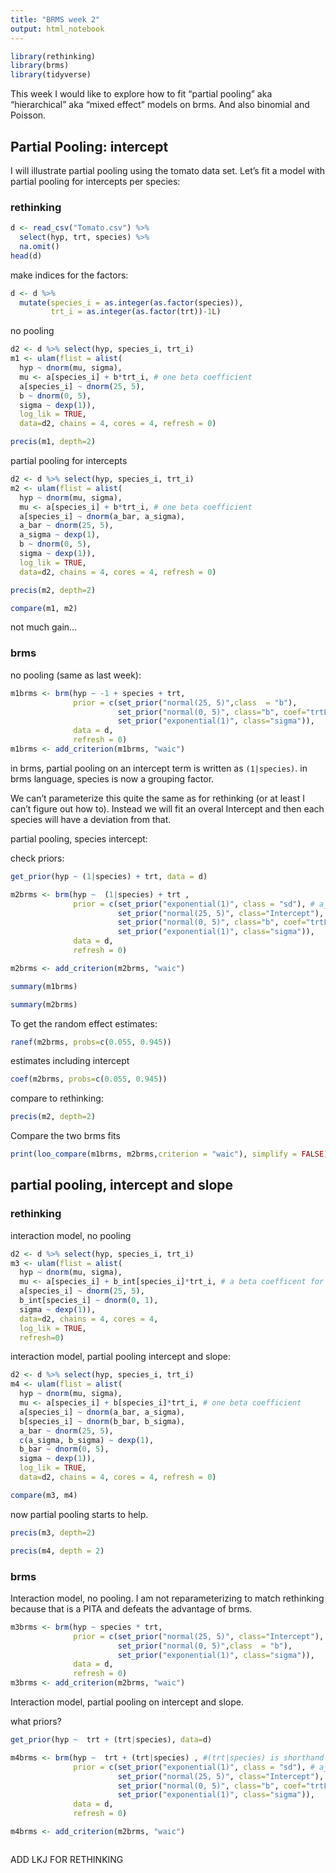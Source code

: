 ```yaml
---
title: "BRMS week 2"
output: html_notebook
---
```


```r
library(rethinking)
library(brms)
library(tidyverse)
```

This week I would like to explore how to fit "partial pooling" aka "hierarchical" aka "mixed effect" models on brms.  And also binomial and Poisson.

## Partial Pooling: intercept

I will illustrate partial pooling using the tomato data set.  Let's fit a model with partial pooling for intercepts per species:

### rethinking

```r
d <- read_csv("Tomato.csv") %>%
  select(hyp, trt, species) %>%
  na.omit()
head(d)
```

make indices for the factors:
```r
d <- d %>%
  mutate(species_i = as.integer(as.factor(species)),
         trt_i = as.integer(as.factor(trt))-1L)
```

no pooling
```r
d2 <- d %>% select(hyp, species_i, trt_i)
m1 <- ulam(flist = alist(
  hyp ~ dnorm(mu, sigma),
  mu <- a[species_i] + b*trt_i, # one beta coefficient
  a[species_i] ~ dnorm(25, 5),
  b ~ dnorm(0, 5),
  sigma ~ dexp(1)),
  log_lik = TRUE,
  data=d2, chains = 4, cores = 4, refresh = 0)
```

```r
precis(m1, depth=2)
```

partial pooling for intercepts
```r
d2 <- d %>% select(hyp, species_i, trt_i)
m2 <- ulam(flist = alist(
  hyp ~ dnorm(mu, sigma),
  mu <- a[species_i] + b*trt_i, # one beta coefficient
  a[species_i] ~ dnorm(a_bar, a_sigma),
  a_bar ~ dnorm(25, 5),
  a_sigma ~ dexp(1),
  b ~ dnorm(0, 5),
  sigma ~ dexp(1)),
  log_lik = TRUE,
  data=d2, chains = 4, cores = 4, refresh = 0)
```

```r
precis(m2, depth=2)
```

```r
compare(m1, m2)
```

not much gain...

### brms

no pooling (same as last week):
```r
m1brms <- brm(hyp ~ -1 + species + trt,
              prior = c(set_prior("normal(25, 5)",class  = "b"),
                        set_prior("normal(0, 5)", class="b", coef="trtL"),
                        set_prior("exponential(1)", class="sigma")),
              data = d,
              refresh = 0)
m1brms <- add_criterion(m1brms, "waic")
```

in brms, partial pooling on an intercept term is written as `(1|species)`.  in brms language, species is now a grouping factor.

We can't parameterize this quite the same as for rethinking (or at least I can't figure out how to).  Instead we will fit an overal Intercept and then each species will have a deviation from that.

partial pooling, species intercept:

check priors:

```r
get_prior(hyp ~ (1|species) + trt, data = d)
```

```r
m2brms <- brm(hyp ~  (1|species) + trt ,
              prior = c(set_prior("exponential(1)", class = "sd"), # a_sigma
                        set_prior("normal(25, 5)", class="Intercept"), # Overall mean
                        set_prior("normal(0, 5)", class="b", coef="trtL"),
                        set_prior("exponential(1)", class="sigma")),
              data = d,
              refresh = 0)

m2brms <- add_criterion(m2brms, "waic")
```

```r
summary(m1brms)
```

```r
summary(m2brms)
```

To get the random effect estimates:

```r
ranef(m2brms, probs=c(0.055, 0.945))
```

estimates including intercept
```r
coef(m2brms, probs=c(0.055, 0.945))
```

compare to rethinking:

```r
precis(m2, depth=2)
```

Compare the two brms fits
```r
print(loo_compare(m1brms, m2brms,criterion = "waic"), simplify = FALSE)
```

## partial pooling, intercept and slope

### rethinking

interaction model, no pooling
```r
d2 <- d %>% select(hyp, species_i, trt_i)
m3 <- ulam(flist = alist(
  hyp ~ dnorm(mu, sigma),
  mu <- a[species_i] + b_int[species_i]*trt_i, # a beta coefficent for each species
  a[species_i] ~ dnorm(25, 5),
  b_int[species_i] ~ dnorm(0, 1),
  sigma ~ dexp(1)),
  data=d2, chains = 4, cores = 4,
  log_lik = TRUE,
  refresh=0)
```


interaction model, partial pooling intercept and slope:
```r
d2 <- d %>% select(hyp, species_i, trt_i)
m4 <- ulam(flist = alist(
  hyp ~ dnorm(mu, sigma),
  mu <- a[species_i] + b[species_i]*trt_i, # one beta coefficient
  a[species_i] ~ dnorm(a_bar, a_sigma),
  b[species_i] ~ dnorm(b_bar, b_sigma),
  a_bar ~ dnorm(25, 5),
  c(a_sigma, b_sigma) ~ dexp(1),
  b_bar ~ dnorm(0, 5),
  sigma ~ dexp(1)),
  log_lik = TRUE,
  data=d2, chains = 4, cores = 4, refresh = 0)
```

```r
compare(m3, m4)
```

now partial pooling starts to help.

```r
precis(m3, depth=2)
```

```r
precis(m4, depth = 2)
```


### brms

Interaction model, no pooling.  I am not reparameterizing to match rethinking because that is a PITA and defeats the advantage of brms.

```r
m3brms <- brm(hyp ~ species * trt,
              prior = c(set_prior("normal(25, 5)", class="Intercept"),
                        set_prior("normal(0, 5)",class  = "b"),
                        set_prior("exponential(1)", class="sigma")),
              data = d,
              refresh = 0)
m3brms <- add_criterion(m2brms, "waic")
```


Interaction model, partial pooling on intercept and slope.

what priors?
```r
get_prior(hyp ~  trt + (trt|species), data=d)
```

```r
m4brms <- brm(hyp ~  trt + (trt|species) , #(trt|species) is shorthand for (1 + trt | species))
              prior = c(set_prior("exponential(1)", class = "sd"), # a_sigma and b_sigma
                        set_prior("normal(25, 5)", class="Intercept"), # Overall mean ~ a_bar
                        set_prior("normal(0, 5)", class="b", coef="trtL"), # Overall trt response ~ b_bar
                        set_prior("exponential(1)", class="sigma")),
              data = d,
              refresh = 0)

m4brms <- add_criterion(m2brms, "waic")
```

```r

```

ADD LKJ FOR RETHINKING
